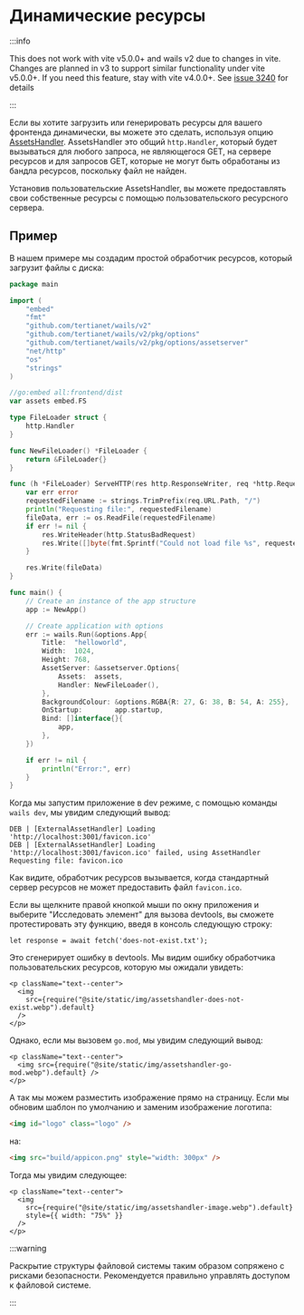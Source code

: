 # Динамические ресурсы

:::info

This does not work with vite v5.0.0+ and wails v2 due to changes in vite. Changes are planned in v3 to support similar functionality under vite v5.0.0+. If you need this feature, stay with vite v4.0.0+. See [issue 3240](https://github.com/wailsapp/wails/issues/3240) for details

:::

Если вы хотите загрузить или генерировать ресурсы для вашего фронтенда динамически, вы можете это сделать, используя опцию [AssetsHandler](../reference/options#assetshandler). AssetsHandler это общий `http.Handler`, который будет вызываться для любого запроса, не являющегося GET, на сервере ресурсов и для запросов GET, которые не могут быть обработаны из бандла ресурсов, поскольку файл не найден.

Установив пользовательские AssetsHandler, вы можете предоставлять свои собственные ресурсы с помощью пользовательского ресурсного сервера.

## Пример

В нашем примере мы создадим простой обработчик ресурсов, который загрузит файлы с диска:

```go title=main.go {17-36,49}
package main

import (
    "embed"
    "fmt"
    "github.com/tertianet/wails/v2"
    "github.com/tertianet/wails/v2/pkg/options"
    "github.com/tertianet/wails/v2/pkg/options/assetserver"
    "net/http"
    "os"
    "strings"
)

//go:embed all:frontend/dist
var assets embed.FS

type FileLoader struct {
    http.Handler
}

func NewFileLoader() *FileLoader {
    return &FileLoader{}
}

func (h *FileLoader) ServeHTTP(res http.ResponseWriter, req *http.Request) {
    var err error
    requestedFilename := strings.TrimPrefix(req.URL.Path, "/")
    println("Requesting file:", requestedFilename)
    fileData, err := os.ReadFile(requestedFilename)
    if err != nil {
        res.WriteHeader(http.StatusBadRequest)
        res.Write([]byte(fmt.Sprintf("Could not load file %s", requestedFilename)))
    }

    res.Write(fileData)
}

func main() {
    // Create an instance of the app structure
    app := NewApp()

    // Create application with options
    err := wails.Run(&options.App{
        Title:  "helloworld",
        Width:  1024,
        Height: 768,
        AssetServer: &assetserver.Options{
            Assets:  assets,
            Handler: NewFileLoader(),
        },
        BackgroundColour: &options.RGBA{R: 27, G: 38, B: 54, A: 255},
        OnStartup:        app.startup,
        Bind: []interface{}{
            app,
        },
    })

    if err != nil {
        println("Error:", err)
    }
}
```

Когда мы запустим приложение в dev режиме, с помощью команды `wails dev`, мы увидим следующий вывод:

```
DEB | [ExternalAssetHandler] Loading 'http://localhost:3001/favicon.ico'
DEB | [ExternalAssetHandler] Loading 'http://localhost:3001/favicon.ico' failed, using AssetHandler
Requesting file: favicon.ico
```

Как видите, обработчик ресурсов вызывается, когда стандартный сервер ресурсов не может предоставить файл `favicon.ico`.

Если вы щелкните правой кнопкой мыши по окну приложения и выберите "Исследовать элемент" для вызова devtools, вы сможете протестировать эту функцию, введя в консоль следующую строку:

```
let response = await fetch('does-not-exist.txt');
```

Это сгенерирует ошибку в devtools. Мы видим ошибку обработчика пользовательских ресурсов, которую мы ожидали увидеть:

```mdx-code-block
<p className="text--center">
  <img
    src={require("@site/static/img/assetshandler-does-not-exist.webp").default}
  />
</p>
```

Однако, если мы вызовем `go.mod`, мы увидим следующий вывод:

```mdx-code-block
<p className="text--center">
  <img src={require("@site/static/img/assetshandler-go-mod.webp").default} />
</p>
```

А так мы можем разместить изображение прямо на страницу. Если мы обновим шаблон по умолчанию и заменим изображение логотипа:

```html
<img id="logo" class="logo" />
```

на:

```html
<img src="build/appicon.png" style="width: 300px" />
```

Тогда мы увидим следующее:

```mdx-code-block
<p className="text--center">
  <img
    src={require("@site/static/img/assetshandler-image.webp").default}
    style={{ width: "75%" }}
  />
</p>
```

:::warning

Раскрытие структуры файловой системы таким образом сопряжено с рисками безопасности. Рекомендуется правильно управлять доступом к файловой системе.

:::
